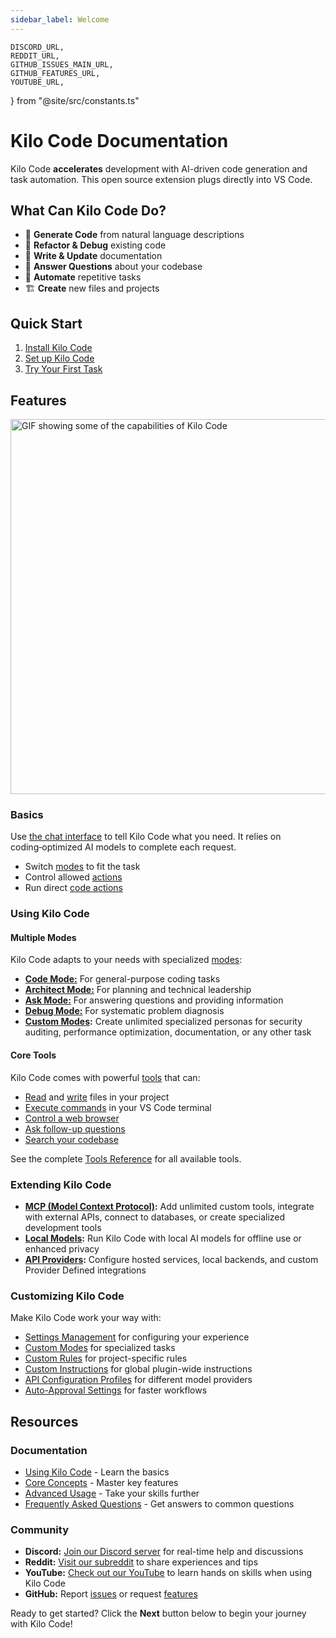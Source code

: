 ```yaml
---
sidebar_label: Welcome
---
```


	DISCORD_URL,
	REDDIT_URL,
	GITHUB_ISSUES_MAIN_URL,
	GITHUB_FEATURES_URL,
	YOUTUBE_URL,
} from "@site/src/constants.ts"

# Kilo Code Documentation

Kilo Code **accelerates** development with AI-driven code generation and task automation. This open source extension plugs directly into VS Code.

## What Can Kilo Code Do?

- 🚀 **Generate Code** from natural language descriptions
- 🔧 **Refactor & Debug** existing code
- 📝 **Write & Update** documentation
- 🤔 **Answer Questions** about your codebase
- 🔄 **Automate** repetitive tasks
- 🏗️ **Create** new files and projects

## Quick Start

1. [Install Kilo Code](/getting-started/installing)
2. [Set up Kilo Code](/getting-started/setting-up)
3. [Try Your First Task](/getting-started/your-first-task)

## Features

<Image src="/docs/img/kilogif.gif" alt="GIF showing some of the capabilities of Kilo Code" width="600" />

### Basics

Use [the chat interface](/basic-usage/the-chat-interface) to tell Kilo Code what you need. It relies on coding‑optimized AI models to complete each request.

- Switch [modes](/basic-usage/using-modes) to fit the task
- Control allowed [actions](/features/auto-approving-actions)
- Run direct [code actions](/features/code-actions)

### Using Kilo Code

#### Multiple Modes

Kilo Code adapts to your needs with specialized [modes](/basic-usage/using-modes):

- [**Code Mode:**](/basic-usage/using-modes#code-mode-default) For general-purpose coding tasks
- [**Architect Mode:**](/basic-usage/using-modes#architect-mode) For planning and technical leadership
- [**Ask Mode:**](/basic-usage/using-modes#ask-mode) For answering questions and providing information
- [**Debug Mode:**](/basic-usage/using-modes#debug-mode) For systematic problem diagnosis
- **[Custom Modes](/features/custom-modes):** Create unlimited specialized personas for security auditing, performance optimization, documentation, or any other task

#### Core Tools

Kilo Code comes with powerful [tools](/features/tools/tool-use-overview) that can:

- [Read](/features/tools/read-file) and [write](/features/tools/write-to-file) files in your project
- [Execute commands](/features/tools/execute-command) in your VS Code terminal
- [Control a web browser](/features/tools/browser-action)
- [Ask follow-up questions](/features/tools/ask-followup-question)
- [Search your codebase](/features/tools/search-files)

See the complete [Tools Reference](/features/tools/tool-use-overview) for all available tools.

### Extending Kilo Code

- **[MCP (Model Context Protocol)](/features/mcp/overview):** Add unlimited custom tools, integrate with external APIs, connect to databases, or create specialized development tools
- **[Local Models](/advanced-usage/local-models):** Run Kilo Code with local AI models for offline use or enhanced privacy
- **[API Providers](/providers):** Configure hosted services, local backends, and custom Provider Defined integrations

### Customizing Kilo Code

Make Kilo Code work your way with:

- [Settings Management](/features/settings-management) for configuring your experience
- [Custom Modes](/features/custom-modes) for specialized tasks
- [Custom Rules](/advanced-usage/custom-rules) for project-specific rules
- [Custom Instructions](/advanced-usage/custom-instructions) for global plugin-wide instructions
- [API Configuration Profiles](/features/api-configuration-profiles) for different model providers
- [Auto-Approval Settings](/features/auto-approving-actions) for faster workflows

## Resources

### Documentation

- [Using Kilo Code](/basic-usage/the-chat-interface) - Learn the basics
- [Core Concepts](/features/auto-approving-actions) - Master key features
- [Advanced Usage](/advanced-usage/prompt-engineering) - Take your skills further
- [Frequently Asked Questions](/faq) - Get answers to common questions

### Community

- **Discord:** <a href={DISCORD_URL} target="_blank">Join our Discord server</a> for real-time help and discussions
- **Reddit:** <a href={REDDIT_URL} target="_blank">Visit our subreddit</a> to share experiences and tips
- **YouTube:** <a href={YOUTUBE_URL} target="_blank">Check out our YouTube</a> to learn hands on skills when using Kilo Code
- **GitHub:** Report <a href={GITHUB_ISSUES_MAIN_URL} target="_blank">issues</a> or request <a href={GITHUB_FEATURES_URL} target="_blank">features</a>

Ready to get started? Click the **Next** button below to begin your journey with Kilo Code!
